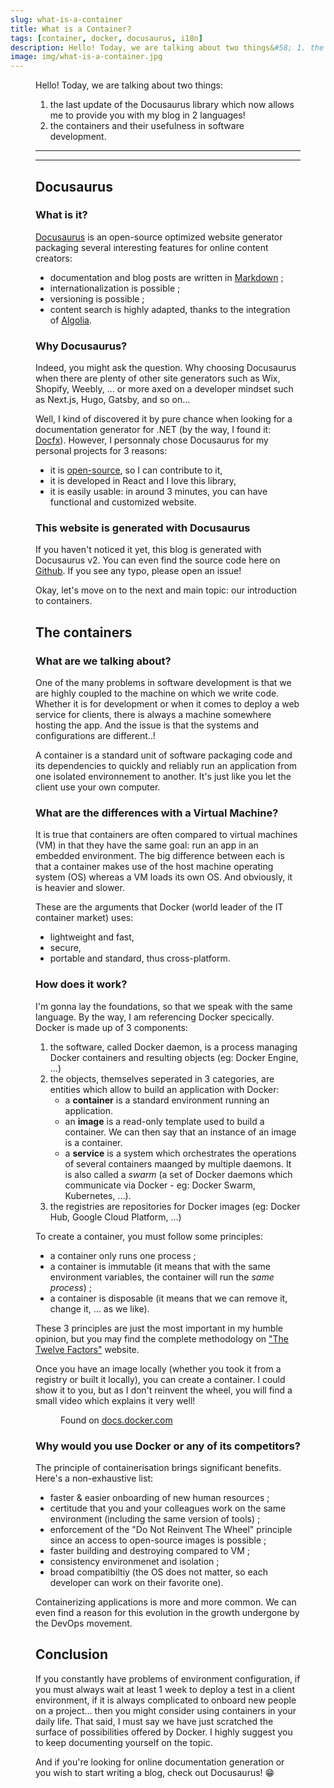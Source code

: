 ```yaml
---
slug: what-is-a-container
title: What is a Container?
tags: [container, docker, docusaurus, i18n]
description: Hello! Today, we are talking about two things&#58; 1. the last update of the Docusaurus library which now allows m..
image: img/what-is-a-container.jpg
---
```


<a href="/blog/what-is-a-container">
  <Figure data={{src:'/img/what-is-a-container.jpg', alt: 'What is a Container', type:'image'}} />
</a>

Hello! Today, we are talking about two things:
1. the last update of the Docusaurus library which now allows me to provide you with my blog in 2 languages!
2. the containers and their usefulness in software development.

<!--truncate-->

<SEO
  uri='blog/what-is-a-container'
  image='img/what-is-a-container.jpg'
  type='article'
/>

___

<Reminder />

___

## Docusaurus

### What is it?
[Docusaurus](https://docusaurus.io) is an open-source optimized website generator packaging several interesting features for online content creators:
- documentation and blog posts are written in [Markdown](https://www.markdownguide.org/getting-started/) ;
- internationalization is possible ;
- versioning is possible ;
- content search is highly adapted, thanks to the integration of [Algolia](https://www.algolia.com/).

### Why Docusaurus?
Indeed, you might ask the question. Why choosing Docusaurus when there are plenty of other site generators such as Wix, Shopify, Weebly, ... or more axed on a developer mindset such as Next.js, Hugo, Gatsby, and so on...

Well, I kind of discovered it by pure chance when looking for a documentation generator for .NET (by the way, I found it: [Docfx](https://dotnet.github.io/docfx/)).
However, I personnaly chose Docusaurus for my personal projects for 3 reasons:
- it is [open-source](https://github.com/facebook/docusaurus), so I can contribute to it,
- it is developed in React and I love this library,
- it is easily usable: in around 3 minutes, you can have functional and customized website.

### This website is generated with Docusaurus
If you haven't noticed it yet, this blog is generated with Docusaurus v2. You can even find the source code here on [Github](https://github.com/hunteroi/tinaeldevresse.eu).
If you see any typo, please open an issue!

Okay, let's move on to the next and main topic: our introduction to containers.

## The containers

### What are we talking about?
One of the many problems in software development is that we are highly coupled to the machine on which we write code.
Whether it is for development or when it comes to deploy a web service for clients, there is always a machine somewhere hosting the app.
And the issue is that the systems and configurations are different..!

<Figure data={{src: "/img/it-works-on-my-machine.jpg", alt: "It Works On My Machine - meme", type: "image" }}></Figure>

A container is a standard unit of software packaging code and its dependencies to quickly and reliably run an application from one isolated environnement to another.
It's just like you let the client use your own computer.

### What are the differences with a Virtual Machine?
It is true that containers are often compared to virtual machines (VM) in that they have the same goal: run an app in an embedded environment.
The big difference between each is that a container makes use of the host machine operating system (OS) whereas a VM loads its own OS. And obviously, it is heavier and slower.

<Figure data={{ src: "/img/container_against_VM.jpg", alt: "Container VS Virtual Machine", type: "image" }}></Figure>

These are the arguments that Docker (world leader of the IT container market) uses:
- lightweight and fast,
- secure,
- portable and standard, thus cross-platform.

### How does it work?
I'm gonna lay the foundations, so that we speak with the same language. By the way, I am referencing Docker specically.
Docker is made up of 3 components:
1. the software, called Docker daemon, is a process managing Docker containers and resulting objects (eg: Docker Engine, ...)
2. the objects, themselves seperated in 3 categories, are entities which allow to build an application with Docker:
    - a **container** is a standard environment running an application.
    - an **image** is a read-only template used to build a container. We can then say that an instance of an image is a container.
    - a **service** is a system which orchestrates the operations of several containers maanged by multiple daemons. It is also called a _swarm_ (a set of Docker daemons which communicate via Docker - eg: Docker Swarm, Kubernetes, ...).
3. the registries are repositories for Docker images (eg: Docker Hub, Google Cloud Platform, ...)

To create a container, you must follow some principles:
- a container only runs one process ;
- a container is immutable (it means that with the same environment variables, the container will run the _same process_) ;
- a container is disposable (it means that we can remove it, change it, ... as we like).

These 3 principles are just the most important in my humble opinion, but you may find the complete methodology on ["The Twelve Factors"](https://12factor.net/) website.

Once you have an image locally (whether you took it from a registry or built it locally), you can create a container. I could show it to you, but as I don't reinvent the wheel, you will find a small video which explains it very well!

<Figure data={{ align: "center", type: "html", width: "560", height: "315", src: "https://www.youtube.com/embed/iqqDU2crIEQ", title: "YouTube video player of Docker tutorial", allow: "accelerometer; autoplay; clipboard-write; encrypted-media; gyroscope; picture-in-picture", allowFullScreen: true }}>
  Found on <a href="https://docs.docker.com/get-started">docs.docker.com</a>
</Figure>

### Why would you use Docker or any of its competitors?
The principle of containerisation brings significant benefits. Here's a non-exhaustive list:
- faster & easier onboarding of new human resources ;
- certitude that you and your colleagues work on the same environment (including the same version of tools) ;
- enforcement of the "Do Not Reinvent The Wheel" principle since an access to open-source images is possible ;
- faster building and destroying compared to VM ;
- consistency environmenet and isolation ;
- broad compatibiltiy (the OS does not matter, so each developer can work on their favorite one).

Containerizing applications is more and more common. We can even find a reason for this evolution in the growth undergone by the DevOps movement.

## Conclusion
If you constantly have problems of environment configuration, if you must always wait at least 1 week to deploy a test in a client environment, if it is always complicated to onboard new people on a project... then you might consider using containers in your daily life.
That said, I must say we have just scratched the surface of possibilities offered by Docker. I highly suggest you to keep documenting yourself on the topic.

And if you're looking for online documentation generation or you wish to start writing a blog, check out Docusaurus! 😁

<Newsletter url={MAILCHIMP_URL} />
